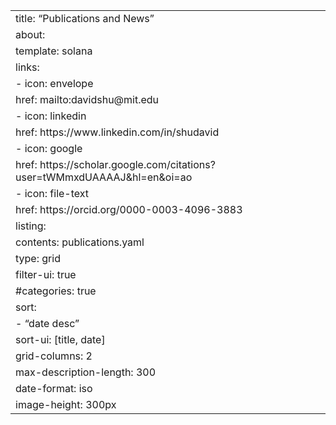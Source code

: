 ---
title: "Publications and News"
about:
    template: solana
    links:
      - icon: envelope
        href: mailto:davidshu@mit.edu
      - icon: linkedin
        href: https://www.linkedin.com/in/shudavid
      - icon: google
        href: https://scholar.google.com/citations?user=tWMmxdUAAAAJ&hl=en&oi=ao
      - icon: file-text
        href: https://orcid.org/0000-0003-4096-3883
listing:
  contents: publications.yaml
  type: grid
  filter-ui: true
  #categories: true
  sort: 
    - "date desc"
  sort-ui: [title, date]
  grid-columns: 2
  max-description-length: 300
  date-format: iso
  image-height: 300px
---